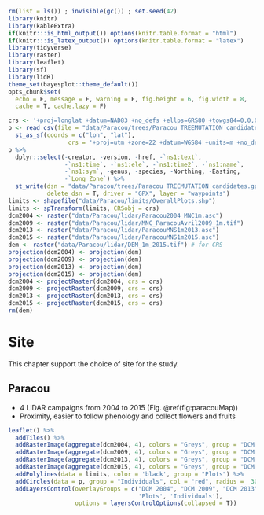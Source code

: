 ```r
rm(list = ls()) ; invisible(gc()) ; set.seed(42)
library(knitr)
library(kableExtra)
if(knitr:::is_html_output()) options(knitr.table.format = "html") 
if(knitr:::is_latex_output()) options(knitr.table.format = "latex") 
library(tidyverse)
library(raster)
library(leaflet)
library(sf)
library(lidR)
theme_set(bayesplot::theme_default())
opts_chunk$set(
  echo = F, message = F, warning = F, fig.height = 6, fig.width = 8,
  cache = T, cache.lazy = F)
```

```r
crs <- '+proj=longlat +datum=NAD83 +no_defs +ellps=GRS80 +towgs84=0,0,0' # global crs definition
p <- read_csv(file = "data/Paracou/trees/Paracou TREEMUTATION candidates.csv") %>% 
  st_as_sf(coords = c("lon", "lat"),
                 crs = '+proj=utm +zone=22 +datum=WGS84 +units=m +no_defs +ellps=WGS84 +towgs84=0,0,0')
p %>% 
  dplyr::select(-creator, -version, -href, -`ns1:text`,
                -`ns1:time`, -`ns1:ele`, -`ns1:time2`, -`ns1:name`,
                -`ns1:sym`, -genus, -species, -Northing, -Easting,
                -`Long Zone`) %>%
  st_write(dsn = "data/Paracou/trees/Paracou TREEMUTATION candidates.gpx",
           delete_dsn = T, driver = "GPX", layer = "waypoints")
limits <- shapefile("data/Paracou/limits/OverallPlots.shp")
limits <- spTransform(limits, CRSobj = crs)
dcm2004 <- raster("data/Paracou/lidar/Paracou2004_MNC1m.asc")
dcm2009 <- raster("data/Paracou/lidar/MNC_ParacouAvril2009_1m.tif")
dcm2013 <- raster("data/Paracou/lidar/ParacouMNS1m2013.asc")
dcm2015 <- raster("data/Paracou/lidar/ParacouMNS1m2015.asc")
dem <- raster("data/Paracou/lidar/DEM_1m_2015.tif") # for CRS
projection(dcm2004) <- projection(dem)
projection(dcm2009) <- projection(dem)
projection(dcm2013) <- projection(dem)
projection(dcm2015) <- projection(dem)
dcm2004 <- projectRaster(dcm2004, crs = crs)
dcm2009 <- projectRaster(dcm2009, crs = crs)
dcm2013 <- projectRaster(dcm2013, crs = crs)
dcm2015 <- projectRaster(dcm2015, crs = crs)
rm(dem) 
```

# Site

This chapter support the choice of site for the study.

## Paracou

* 4 LiDAR campaigns from 2004 to 2015 (Fig. \@ref(fig:paracouMap))
* Proximity, easier to follow phenology and collect flowers and fruits

```r
leaflet() %>%
  addTiles() %>% 
  addRasterImage(aggregate(dcm2004, 4), colors = "Greys", group = "DCM 2004") %>%
  addRasterImage(aggregate(dcm2009, 4), colors = "Greys", group = "DCM 2009") %>%
  addRasterImage(aggregate(dcm2013, 4), colors = "Greys", group = "DCM 2013") %>%
  addRasterImage(aggregate(dcm2015, 4), colors = "Greys", group = "DCM 2015") %>%
  addPolylines(data = limits, color = 'black', group = "Plots") %>%
  addCircles(data = p, group = "Individuals", col = "red", radius =  30) %>% 
  addLayersControl(overlayGroups = c("DCM 2004", "DCM 2009", "DCM 2013", "DCM 2015",
                                     'Plots', 'Individuals'),
                   options = layersControlOptions(collapsed = T)) 
```

